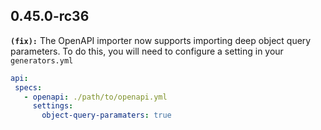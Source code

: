## 0.45.0-rc36
**`(fix):`** The OpenAPI importer now supports importing deep object query parameters. To do this, you will 
need to configure a setting in your `generators.yml`

```yml
api: 
 specs: 
   - openapi: ./path/to/openapi.yml
     settings: 
       object-query-paramaters: true
```


